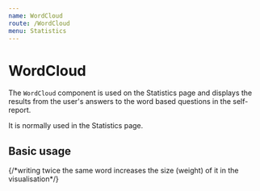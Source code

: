 ```yaml
---
name: WordCloud
route: /WordCloud
menu: Statistics
---
```



# WordCloud

The `WordCloud` component is used on the Statistics page and displays the results from the user's answers to the word based questions in the self-report.

<Props of={WordCloud} />

It is normally used in the Statistics page.

## Basic usage

<Playground>
  {/*writing twice the same word increases the size (weight) of it in the visualisation*/}
  <WordCloud
    words={[
      { word: 'testWord', question_id: 8 },
      { word: 'testWord1', question_id: 8 },
      { word: 'testWord1', question_id: 8 },
      { word: 'testWord2', question_id: 8 },
    ]}
  />
</Playground>

